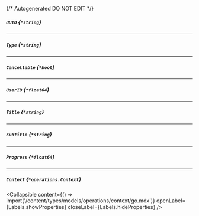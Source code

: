 {/* Autogenerated DO NOT EDIT  */}

##### `UUID` *{`*string`}*

---
##### `Type` *{`*string`}*

---
##### `Cancellable` *{`*bool`}*

---
##### `UserID` *{`*float64`}*

---
##### `Title` *{`*string`}*

---
##### `Subtitle` *{`*string`}*

---
##### `Progress` *{`*float64`}*

---
##### `Context` *{`*operations.Context`}*

<Collapsible content={() => import('/content/types/models/operations/context/go.mdx')} openLabel={Labels.showProperties} closeLabel={Labels.hideProperties} />



